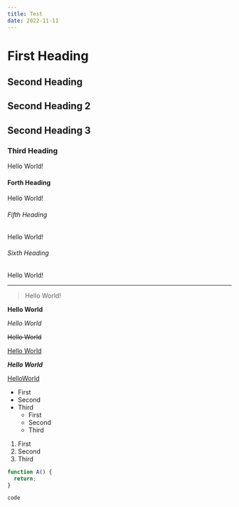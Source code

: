 ```yaml
---
title: Test
date: 2022-11-11
---
```


# First Heading

## Second Heading

## Second Heading 2

## Second Heading 3

### Third Heading

Hello World!

#### Forth Heading

Hello World!

###### Fifth Heading

Hello World!

###### Sixth Heading

Hello World!

---

> Hello World!

**Hello World**

_Hello World_

~~Hello World~~

<u>Hello World</u>

**_Hello World_**

[HelloWorld](https://bruceworld.top)

- First
- Second
- Third
  - First
  - Second
  - Third

1. First
2. Second
3. Third

```javascript
function A() {
  return;
}
```

`code `
